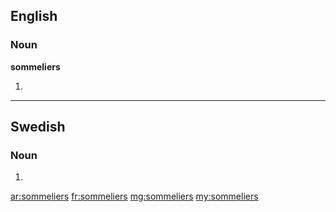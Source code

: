 ==English==

===Noun===
'''sommeliers'''

# {{plural of|sommelier}}


----

==Swedish==

===Noun===
{{head|sv|noun form}}

# {{sv-noun-form-indef-gen|sommelier}}

[[ar:sommeliers]]
[[fr:sommeliers]]
[[mg:sommeliers]]
[[my:sommeliers]]
